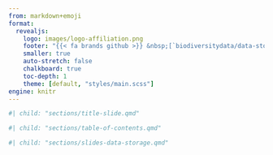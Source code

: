 ```yaml
---
from: markdown+emoji
format:
  revealjs:
    logo: images/logo-affiliation.png
    footer: "{{< fa brands github >}} &nbsp;[`biodiversitydata/data-storage`](https://github.com/biodiversitydata/data-storage) &nbsp; &bull; &nbsp; {{< fa brands creative-commons >}} {{< fa brands creative-commons-by >}} &nbsp;[`cc-by-4.0`](https://creativecommons.org/licenses/by/4.0/deed.en)"
    smaller: true
    auto-stretch: false
    chalkboard: true
    toc-depth: 1
    theme: [default, "styles/main.scss"]
engine: knitr
---
```


<!-- Insert section 'Title slide' -->

```r
#| child: "sections/title-slide.qmd"
```


<!-- Insert section 'Table of contents' -->

```r
#| child: "sections/table-of-contents.qmd"
```


<!-- Insert section 'Quarto basics' -->

```r
#| child: "sections/slides-data-storage.qmd"
```

